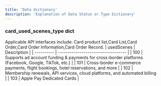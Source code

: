 ```yaml
---
title: 'Data dictionary'
description: 'Explanation of Data Status or Type Dictionary'
---
```


### card_used_scenes_type dict
Applicable API interfaces include: Card product list,Card List,Card Order,Card Order Information,Card Order Record.
| usedScenes | Description                         |
| ---------- | ----------------------------------- |
| 100 | Supports ad account funding & payments for cross-border platforms (Facebook, Google, TikTok, etc.) |
| 101 | Cross-border e-commerce payments, flight bookings, hotel reservations, and more |
| 102 | Membership renewals, API services, cloud platforms, and automated billing |
| 103 | Apple Pay Dedicated Cards |
